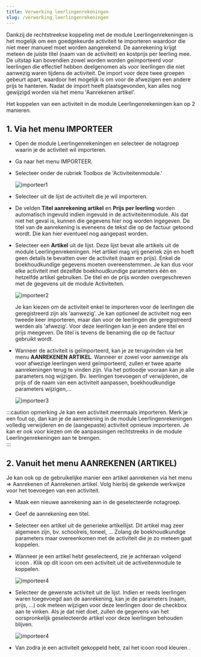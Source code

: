 ```yaml
---
title: Verwerking leerlingenrekeningen
slug: /verwerking_leerlingenrekeningen
---
```


Dankzij de rechtstreekse koppeling met de module Leerlingenrekeningen is het mogelijk om een goedgekeurde activiteit te importeren waardoor die niet meer manueel moet worden aangerekend. De aanrekening krijgt meteen de juiste titel (naam van de activiteit) en kostprijs per leerling mee. De uitstap kan bovendien zowel worden worden geïmporteerd voor leerlingen die effectief hebben deelgenomen als voor leerlingen die niet aanwezig waren tijdens de activiteit. De import voor deze twee groepen gebeurt apart, waardoor het mogelijk is om voor de afwezigen een andere prijs te hanteren. Nadat de import heeft plaatsgevonden, kan alles nog gewijzigd worden via het menu 'Aanrekenen artikel'. 

Het koppelen van een activiteit in de module Leerlingenrekeningen kan op 2 manieren.

## 1. Via het menu IMPORTEER

- Open de module Leerlingenrekeningen en selecteer de notagroep waarin je de activiteit wil importeren.
- Ga naar het menu IMPORTEER. 
- Selecteer onder de rubriek Toolbox de 'Activiteitenmodule.'

  ![importeer1](./importeer1.png)


- Selecteer uit de lijst de activiteit die je wil importeren.

- De velden **Titel aanrekening artikel** en **Prijs per leerling** worden automatisch ingevuld indien ingevuld in de activiteitenmodule. Als dat niet het geval is, kunnen die gegevens hier nog worden ingegeven. De titel van de aanrekening is eveneens de tekst die op de factuur getoond wordt. Die kan hier eventueel nog aangepast worden. 
- Selecteer een **Artikel** uit de lijst. Deze lijst bevat alle artikels uit de module Leerlingenrekeningen. Het artikel mag vrij generiek zijn en hoeft geen details te bevatten over de activiteit (naam en prijs). Enkel de boekhoudkundige gegevens moeten overeenstemmen. Je kan dus voor elke activiteit met dezelfde boekhoudkundige parameters één en hetzelfde artikel gebruiken. De titel en de prijs worden overgeschreven met de gegevens uit de module Activiteiten. 

  ![importeer2](./importeer2.png)

  Je kan kiezen om de activiteit enkel te importeren voor de leerlingen die geregistreerd zijn als 'aanwezig'. Je kan optioneel de activiteit nog een tweede keer importeren, maar dan voor de leerlingen die geregistreerd werden als 'afwezig'. Voor deze leerlingen kan je een andere titel en prijs meegeven. De titel is tevens de benaming die op de factuur gebruikt wordt. 

- Wanneer de activiteit is geïmporteerd, kan je ze terugvinden via het menu **AANREKENEN ARTIKEL**. Wanneer er zowel voor aanwezige als voor afwezige leerlingen werd geïmporteerd, zullen er twee aparte aanrekeningen terug te vinden zijn. Via het potloodje vooraan kan je alle parameters nog wijzigen. Bv. leerlingen toevoegen of verwijderen, de prijs of de naam van een activiteit aanpassen, boekhoudkundige parameters wijzigen,... 

  ![importeer3](./importeer3.PNG)

:::caution opmerking
Je kan een activiteit meermaals importeren. Merk je een fout op, dan kan je de aanrekening in de module Leerlingenrekeningen volledig verwijderen en de (aangepaste) activiteit opnieuw importeren. Je kan er ook voor kiezen om de aanpassingen rechtstreeks in de module Leerlingenrekeningen aan te brengen.   
:::

## 2. Vanuit het menu AANREKENEN (ARTIKEL)

Je kan ook op de gebruikelijke manier een artikel aanrekenen via het menu => Aanrekenen of Aanrekenen artikel. Volg hierbij de gekende werkwijze voor het toevoegen van een activiteit. 
- Maak een nieuwe aanrekening aan in de geselecteerde notagroep.
- Geef de aanrekening een titel.
- Selecteer een artikel uit de generieke artikellijst. Dit artikel mag zeer algemeen zijn, bv. schoolreis, toneel, ... Zolang de boekhoudkundige parameters maar overeenkomen met de activiteit die je zo meteen gaat koppelen.
- Wanneer je een artikel hebt geselecteerd, zie je achteraan volgend icoon <LegacyAction img="train.png"/>. Klik op dit icoon om een activiteit uit de activeitenmodule te koppelen. 

  ![importeer4](./importeer5.png)


- Selecteer de gewenste activiteit uit de lijst. Indien er reeds leerlingen waren toegevoegd aan de aanrekening, kan je de parameters (naam, prijs, ...) ook meteen wijzigen voor deze leerlingen door de checkbox aan te vinken. Als je dat niet doet, zullen de gegevens van het oorspronkelijk geselecteerde artikel voor deze leerlingen behouden blijven. 

  ![importeer4](./importeer4.PNG)

- Van zodra je een activiteit gekoppeld hebt, zal het icoon rood kleuren <LegacyAction img="busred.png"/>.

